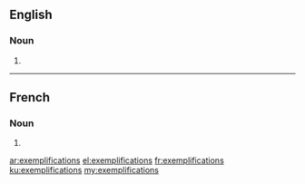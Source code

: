 ==English==

===Noun===
{{head|en|plural}}

# {{plural of|exemplification|lang=en}}

----

==French==

===Noun===
{{head|fr|plural|g=?}}

# {{plural of|exemplification|lang=fr}}

[[ar:exemplifications]]
[[el:exemplifications]]
[[fr:exemplifications]]
[[ku:exemplifications]]
[[my:exemplifications]]